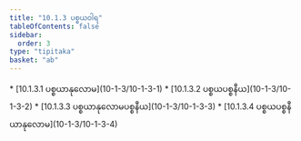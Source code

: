 ```yaml
---
title: "10.1.3 ပစ္စယဝါရ"
tableOfContents: false
sidebar:
  order: 3
type: "tipitaka"
basket: "ab"
---
```



<DynamicBreadcrumb />



<TableOfContents>
* [10.1.3.1 ပစ္စယာနုလောမ](10-1-3/10-1-3-1)
* [10.1.3.2 ပစ္စယပစ္စနီယ](10-1-3/10-1-3-2)
* [10.1.3.3 ပစ္စယာနုလောမပစ္စနီယ](10-1-3/10-1-3-3)
* [10.1.3.4 ပစ္စယပစ္စနီယာနုလောမ](10-1-3/10-1-3-4)
</TableOfContents>
